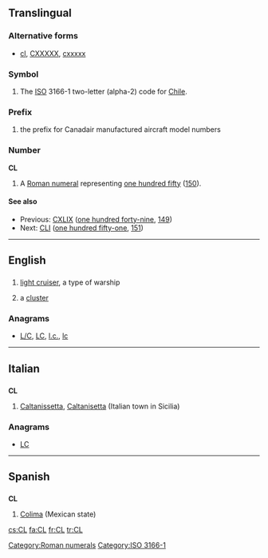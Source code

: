 {{also|cl|Cl|.cl|℄|c.l.}}
==Translingual==
===Alternative forms===
* {{sense|roman numeral}} [[cl]], [[CXXXXX]], [[cxxxxx]]
===Symbol===
{{infl|mul|symbol}}
# The [[ISO]] 3166-1 two-letter (alpha-2) code for [[Chile]].

===Prefix===
{{infl|mul|prefix}}
# {{aviation}} the prefix for Canadair manufactured aircraft model numbers

===Number===
'''CL'''

# A [[Roman numeral]] representing [[one hundred fifty]] ([[150]]).

====See also====
* Previous: [[CXLIX]] ([[one hundred forty-nine]], [[149]])
* Next: [[CLI]] ([[one hundred fifty-one]], [[151]])

[[Category:Roman numerals]]
[[Category:ISO 3166-1]]
----

==English==

==={{abbreviation}}===
{{en-abbr}}

# {{US|navy}} [[light cruiser]], a type of warship
# {{astronomy}} a [[cluster]]

===Anagrams===
* [[L/C#English|L/C]], [[LC#English|LC]], [[l.c.#English|l.c.]], [[lc#English|lc]]

----

==Italian==

==={{abbreviation|Italian}}===
'''CL'''

# [[Caltanissetta]], [[Caltanisetta]] (Italian town in Sicilia)

===Anagrams===
* [[LC#Italian|LC]]

----

==Spanish==

==={{abbreviation|Spanish}}===
'''CL'''

# [[Colima]] (Mexican state)

[[cs:CL]]
[[fa:CL]]
[[fr:CL]]
[[tr:CL]]
